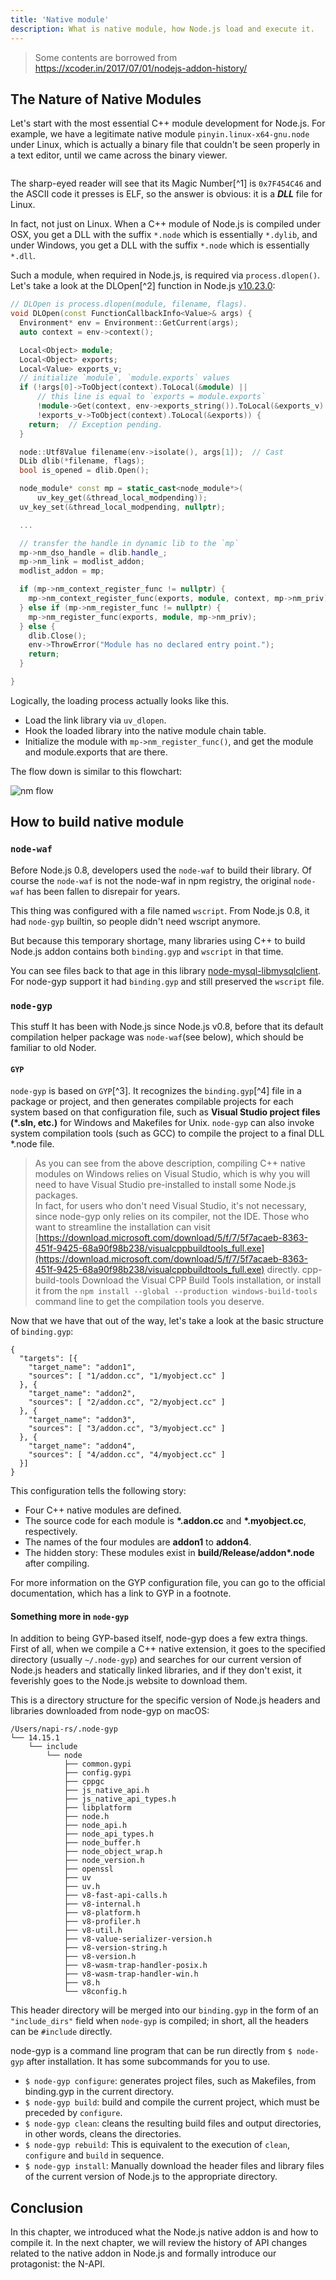 ```yaml
---
title: 'Native module'
description: What is native module, how Node.js load and execute it.
---
```



> Some contents are borrowed from https://xcoder.in/2017/07/01/nodejs-addon-history/

## The Nature of Native Modules

Let's start with the most essential C++ module development for Node.js. For example, we have a legitimate native module `pinyin.linux-x64-gnu.node` under Linux, which is actually a binary file that couldn't be seen properly in a text editor, until we came across the binary viewer.

<Image max="1024" min="128" img={HexImage} />

The sharp-eyed reader will see that its Magic Number[^1] is `0x7F454C46` and the ASCII code it presses is ELF, so the answer is obvious: it is a **_DLL_** file for Linux.

In fact, not just on Linux. When a C++ module of Node.js is compiled under OSX, you get a DLL with the suffix `*.node` which is essentially `*.dylib`, and under Windows, you get a DLL with the suffix `*.node` which is essentially `*.dll`.

Such a module, when required in Node.js, is required via `process.dlopen()`. Let's take a look at the DLOpen[^2] function in Node.js [v10.23.0](https://github.com/nodejs/node/blob/v10.23.0/src/node.cc#L1232):

```cpp
// DLOpen is process.dlopen(module, filename, flags).
void DLOpen(const FunctionCallbackInfo<Value>& args) {
  Environment* env = Environment::GetCurrent(args);
  auto context = env->context();

  Local<Object> module;
  Local<Object> exports;
  Local<Value> exports_v;
  // initialize `module`, `module.exports` values
  if (!args[0]->ToObject(context).ToLocal(&module) ||
      // this line is equal to `exports = module.exports`
      !module->Get(context, env->exports_string()).ToLocal(&exports_v) ||
      !exports_v->ToObject(context).ToLocal(&exports)) {
    return;  // Exception pending.
  }

  node::Utf8Value filename(env->isolate(), args[1]);  // Cast
  DLib dlib(*filename, flags);
  bool is_opened = dlib.Open();

  node_module* const mp = static_cast<node_module*>(
      uv_key_get(&thread_local_modpending));
  uv_key_set(&thread_local_modpending, nullptr);

  ...

  // transfer the handle in dynamic lib to the `mp`
  mp->nm_dso_handle = dlib.handle_;
  mp->nm_link = modlist_addon;
  modlist_addon = mp;

  if (mp->nm_context_register_func != nullptr) {
    mp->nm_context_register_func(exports, module, context, mp->nm_priv);
  } else if (mp->nm_register_func != nullptr) {
    mp->nm_register_func(exports, module, mp->nm_priv);
  } else {
    dlib.Close();
    env->ThrowError("Module has no declared entry point.");
    return;
  }

}
```

Logically, the loading process actually looks like this.

- Load the link library via `uv_dlopen`.
- Hook the loaded library into the native module chain table.
- Initialize the module with `mp->nm_register_func()`, and get the module and module.exports that are there.

The flow down is similar to this flowchart:

![nm flow](./nm-flow.png)

## How to build native module

### `node-waf`

Before Node.js 0.8, developers used the `node-waf` to build their library. Of course the `node-waf` is not the node-waf in npm registry, the original `node-waf` has been fallen to disrepair for years.

This thing was configured with a file named `wscript`. From Node.js 0.8, it had `node-gyp` builtin, so people didn't need wscript anymore.

But because this temporary shortage, many libraries using C++ to build Node.js addon contains both `binding.gyp` and `wscript` in that time.

You can see files back to that age in this library [node-mysql-libmysqlclient](https://github.com/Sannis/node-mysql-libmysqlclient/tree/9545ea7485fcc8b07b7c56c5ec3575938bfd4e5f). For node-gyp support it had `binding.gyp` and still preserved the `wscript` file.

### `node-gyp`

This stuff It has been with Node.js since Node.js v0.8, before that its default compilation helper package was `node-waf`(see below), which should be familiar to old Noder.

#### `GYP`

`node-gyp` is based on `GYP`[^3]. It recognizes the `binding.gyp`[^4] file in a package or project, and then generates compilable projects for each system based on that configuration file, such as **Visual Studio project files (\*.sln, etc.)** for Windows and Makefiles for Unix. `node-gyp` can also invoke system compilation tools (such as GCC) to compile the project to a final DLL \*.node file.

> As you can see from the above description, compiling C++ native modules on Windows relies on Visual Studio, which is why you will need to have Visual Studio pre-installed to install some Node.js packages. <br/>
> In fact, for users who don't need Visual Studio, it's not necessary, since node-gyp only relies on its compiler, not the IDE. Those who want to streamline the installation can visit [https://download.microsoft.com/download/5/f/7/5f7acaeb-8363-451f-9425-68a90f98b238/visualcppbuildtools_full.exe](https://download.microsoft.com/download/5/f/7/5f7acaeb-8363-451f-9425-68a90f98b238/visualcppbuildtools_full.exe) directly. cpp-build-tools Download the Visual CPP Build Tools installation, or install it from the `npm install --global --production windows-build-tools` command line to get the compilation tools you deserve.

Now that we have that out of the way, let's take a look at the basic structure of `binding.gyp`:

```gyp title=binding.gyp
{
  "targets": [{
    "target_name": "addon1",
    "sources": [ "1/addon.cc", "1/myobject.cc" ]
  }, {
    "target_name": "addon2",
    "sources": [ "2/addon.cc", "2/myobject.cc" ]
  }, {
    "target_name": "addon3",
    "sources": [ "3/addon.cc", "3/myobject.cc" ]
  }, {
    "target_name": "addon4",
    "sources": [ "4/addon.cc", "4/myobject.cc" ]
  }]
}
```

This configuration tells the following story:

- Four C++ native modules are defined.
- The source code for each module is **\*.addon.cc** and **\*.myobject.cc**, respectively.
- The names of the four modules are **addon1** to **addon4**.
- The hidden story: These modules exist in **build/Release/addon\*.node** after compiling.

For more information on the GYP configuration file, you can go to the official documentation, which has a link to GYP in a footnote.

#### Something more in `node-gyp`

In addition to being GYP-based itself, node-gyp does a few extra things. First of all, when we compile a C++ native extension, it goes to the specified directory (usually `~/.node-gyp`) and searches for our current version of Node.js headers and statically linked libraries, and if they don't exist, it feverishly goes to the Node.js website to download them.

This is a directory structure for the specific version of Node.js headers and libraries downloaded from node-gyp on macOS:

```text
/Users/napi-rs/.node-gyp
└── 14.15.1
    └── include
        └── node
            ├── common.gypi
            ├── config.gypi
            ├── cppgc
            ├── js_native_api.h
            ├── js_native_api_types.h
            ├── libplatform
            ├── node.h
            ├── node_api.h
            ├── node_api_types.h
            ├── node_buffer.h
            ├── node_object_wrap.h
            ├── node_version.h
            ├── openssl
            ├── uv
            ├── uv.h
            ├── v8-fast-api-calls.h
            ├── v8-internal.h
            ├── v8-platform.h
            ├── v8-profiler.h
            ├── v8-util.h
            ├── v8-value-serializer-version.h
            ├── v8-version-string.h
            ├── v8-version.h
            ├── v8-wasm-trap-handler-posix.h
            ├── v8-wasm-trap-handler-win.h
            ├── v8.h
            └── v8config.h
```

This header directory will be merged into our `binding.gyp` in the form of an `"include_dirs"` field when `node-gyp` is compiled; in short, all the headers can be `#include` directly.

node-gyp is a command line program that can be run directly from `$ node-gyp` after installation. It has some subcommands for you to use.

- `$ node-gyp configure`: generates project files, such as Makefiles, from binding.gyp in the current directory.
- `$ node-gyp build`: build and compile the current project, which must be preceded by `configure`.
- `$ node-gyp clean`: cleans the resulting build files and output directories, in other words, cleans the directories.
- `$ node-gyp rebuild`: This is equivalent to the execution of `clean`, `configure` and `build` in sequence.
- `$ node-gyp install`: Manually download the header files and library files of the current version of Node.js to the appropriate directory.

## Conclusion

In this chapter, we introduced what the Node.js native addon is and how to compile it. In the next chapter, we will review the history of API changes related to the native addon in Node.js and formally introduce our protagonist: the N-API.
